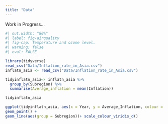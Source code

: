 ```yaml
---
title: "Data"
---
```


Work in Progress...

```r
#| out.width: "80%"
#| label: fig-airquality
#| fig-cap: Temperature and ozone level.
#| warning: false
#| eval: FALSE

library(tidyverse)
read_csv("Data/Inflation_rate_in_Asia.csv")
inflatn_asia <- read_csv("Data/Inflation_rate_in_Asia.csv")

tidyinflatn_asia<- inflatn_asia %>%
  group_by(Subregion) %>%
  summarise(Average_inflation = mean(Inflation))

tidyinflatn_asia

ggplot(tidyinflatn_asia, aes(x = Year, y = Average_Inflation, colour = Subregion)) +
geom_point() +
geom_line(aes(group = Subregion))+ scale_colour_viridis_d()



```
